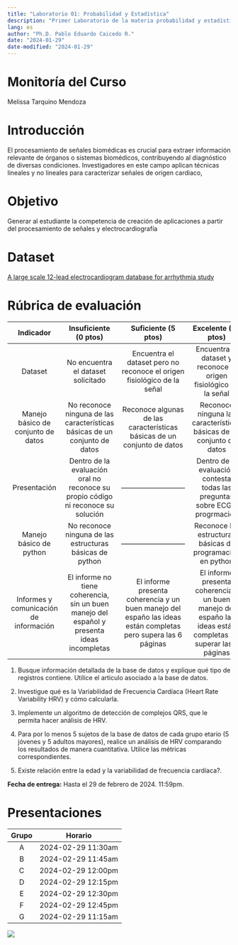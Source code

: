 ```yaml
---
title: "Laboratorio 01: Probabilidad y Estadística"
description: "Primer Laboratorio de la materia probabilidad y estadística"
lang: es
author: "Ph.D. Pablo Eduardo Caicedo R."
date: "2024-01-29"
date-modified: "2024-01-29"
---
```


# Monitoría del Curso
Melissa Tarquino Mendoza

# Introducción

El procesamiento de señales biomédicas es crucial para extraer información relevante de órganos o sistemas biomédicos, contribuyendo al diagnóstico de diversas condiciones. Investigadores en este campo aplican técnicas lineales y no lineales para caracterizar señales de origen cardiaco,

# Objetivo

Generar al estudiante la competencia de creación de aplicaciones a partir del procesamiento de señales y electrocardiografía

# Dataset

[A large scale 12-lead electrocardiogram database for arrhythmia study](https://physionet.org/content/ecg-arrhythmia/1.0.0/)

# Rúbrica de evaluación

|              **Indicador**             |                                  **Insuficiente** (0 ptos)                                  |                                             **Suficiente** (5 ptos)                                            |                                             **Excelente** (10 ptos)                                            |
|:--------------------------------------:|:-------------------------------------------------------------------------------------------:|:--------------------------------------------------------------------------------------------------------------:|:--------------------------------------------------------------------------------------------------------------:|
|                 Dataset                |                              No encuentra el dataset solicitado                             |                    Encuentra el dataset pero no reconoce el origen fisiológico de la señal                     |                        Encuentra el dataset y reconoce el origen fisiológico de la señal                       |
|   Manejo básico de conjunto de datos   |          No reconoce ninguna de las características básicas de un conjunto de datos         |                     Reconoce algunas de las características básicas de un conjunto de datos                    |                      Reconoce ninguna las características básicas de un conjunto de datos                      |
|              Presentación              |          Dentro de la evaluación oral no reconoce su propio código ni reconoce su solución  |                                           ---------------------------                                          |                                Dentro de la evaluación contesta todas las preguntas sobre ECG y progrmación    |
|         Manejo básico de python        |                   No reconoce ninguna de las estructuras básicas de python                  |                                           ---------------------------                                          |                           Reconoce las estructuras básicas de programación en python                           |
| Informes y comunicación de información | El informe no tiene coherencia, sin un buen manejo del español y presenta ideas incompletas | El informe presenta coherencia y un buen manejo del españo las ideas están completas pero supera las 6 páginas | El informe presenta coherencia y un buen manejo del españo las ideas están completas sin superar las 6 páginas |

1. Busque información detallada de la base de datos y explique qué tipo de registros contiene. Utilice el articulo asociado a la base de datos.

2. Investigue qué es la Variabilidad de Frecuencia Cardíaca (Heart Rate Variability HRV) y cómo calcularla.

3. Implemente un algoritmo de detección de complejos QRS, que le permita hacer análisis de HRV.

4. Para por lo menos 5 sujetos de la base de datos de cada grupo etario (5 jóvenes y 5 adultos mayores), realice un análisis de HRV comparando los resultados de manera cuantitativa. Utilice las métricas correspondientes.

5. Existe relación entre la edad y la variabilidad de frecuencia cardíaca?.

__Fecha de entrega:__ Hasta el 29 de febrero de 2024. 11:59pm.

# Presentaciones

| **Grupo** |      **Horario**     |
|:---------:|:--------------------:|
|     A     | 2024-02-29   11:30am |
|     B     | 2024-02-29   11:45am |
|     C     | 2024-02-29   12:00pm |
|     D     | 2024-02-29   12:15pm |
|     E     | 2024-02-29   12:30pm |
|     F     | 2024-02-29   12:45pm |
|     G     | 2024-02-29   11:15am |

::: {.column-margin}
![](../Img/Escuela_Rosario_logo.png)
:::